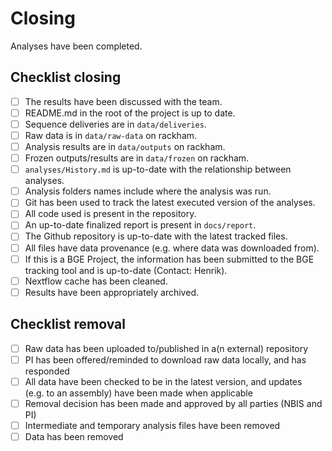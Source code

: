 # Closing

Analyses have been completed.

## Checklist closing

- [ ] The results have been discussed with the team.
- [ ] README.md in the root of the project is up to date.
- [ ] Sequence deliveries are in `data/deliveries`.
- [ ] Raw data is in `data/raw-data` on rackham.
- [ ] Analysis results are in `data/outputs` on rackham.
- [ ] Frozen outputs/results are in `data/frozen` on rackham.
- [ ] `analyses/History.md` is up-to-date with the relationship between analyses.
- [ ] Analysis folders names include where the analysis was run.
- [ ] Git has been used to track the latest executed version of the analyses.
- [ ] All code used is present in the repository.
- [ ] An up-to-date finalized report is present in `docs/report`.
- [ ] The Github repository is up-to-date with the latest tracked files.
- [ ] All files have data provenance (e.g. where data was downloaded from).
- [ ] If this is a BGE Project, the information has been submitted to the BGE tracking tool and is up-to-date (Contact: Henrik).
- [ ] Nextflow cache has been cleaned.
- [ ] Results have been appropriately archived.

## Checklist removal

- [ ] Raw data has been uploaded to/published in a(n external) repository
- [ ] PI has been offered/reminded to download raw data locally, and has responded
- [ ] All data have been checked to be in the latest version, and updates (e.g. to an assembly) have been made when applicable
- [ ] Removal decision has been made and approved by all parties (NBIS and PI)
- [ ] Intermediate and temporary analysis files have been removed
- [ ] Data has been removed